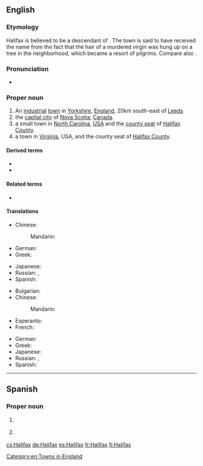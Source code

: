 ==English==
{{wikipedia}}

===Etymology===
Halifax is believed to be a descendant of {{etyl|ang|en}} {{m|ang|hāliġfeax|lit=holy hair}}. The town is said to have received the name from the fact that the hair of a murdered virgin was hung up on a tree in the neighborhood, which became a resort of pilgrims. Compare also {{l|en|Fairfax}}.

===Pronunciation===
* {{IPA|/ˈhælɨˌfæks/|lang=en}}

===Proper noun===
{{en-proper noun}}

# An [[industrial]] [[town]] in [[Yorkshire]], [[England]], 20km south-east of [[Leeds]]
# the [[capital city]] of [[Nova Scotia]], [[Canada]].
# a small town in [[North Carolina]], [[USA]] and the [[county seat]] of [[Halifax County]].
# a town in [[Virginia]], USA, and the county seat of [[Halifax County]]. 

====Derived terms====
* {{l|en|go to Halifax}}
* {{l|en|Halifax County}}

====Related terms====
* {{l|en|Haligonian}}

====Translations====
{{trans-top|city in England}}
* Chinese:
*: Mandarin: {{t+|cmn|哈利法克斯|tr=Hālìfǎkésī|sc=Hani}}
* German: {{t+|de|Halifax}}
* Greek: {{t|el|Χάλιφαξ|n}}
{{trans-mid}}
* Japanese: {{t|ja|ハリファックス|tr=Harifakkusu|sc=Jpan}}
* Russian: {{t|ru|Га́лифакс|m}}, {{t|ru|Галифа́кс|m}}
* Spanish: {{t+|es|Halifax|m}}
{{trans-bottom}}

{{trans-top|city of Canada}}
* Bulgarian: {{t|bg|Халифакс|m|tr=Hálifaks|sc=Cyrl}}
* Chinese:
*: Mandarin: {{t+|cmn|哈利法克斯|tr=Hālìfǎkésī|sc=Hani}}
* Esperanto: {{t|eo|Halifakso}}
* French: {{t+|fr|Halifax|m}}
{{trans-mid}}
* German: {{t+|de|Halifax}}
* Greek: {{t|el|Χάλιφαξ|n}}
* Japanese: {{t|ja|ハリファックス|tr=Harifakkusu|sc=Jpan}}
* Russian: {{t|ru|Га́лифакс|m}}, {{t|ru|Галифа́кс|m}}
* Spanish: {{t+|es|Halifax|m}}
{{trans-bottom}}

{{topics|en|Cities in Nova Scotia}}
[[Category:en:Towns in England]]
{{C|en|Towns in England|North Carolina|Virginia}}

----

==Spanish==

===Proper noun===
{{es-proper noun|m}}

# {{l|en|Halifax}} {{gloss|city in England}}
# {{l|en|Halifax}} {{gloss|city of Canada}}

[[cs:Halifax]]
[[de:Halifax]]
[[es:Halifax]]
[[fr:Halifax]]
[[fi:Halifax]]